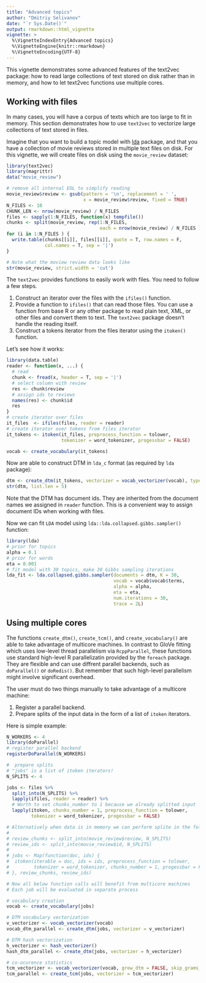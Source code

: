 ```yaml
---
title: "Advanced topics"
author: "Dmitriy Selivanov"
date: "`r Sys.Date()`"
output: rmarkdown::html_vignette
vignette: >
  %\VignetteIndexEntry{Advanced topics}
  %\VignetteEngine{knitr::rmarkdown}
  %\VignetteEncoding{UTF-8}
---
```


This vignette demonstrates some advanced features of the text2vec package: how to read large collections of text stored on disk rather than in memory, and how to let text2vec functions use multiple cores.

## Working with files

In many cases, you will have a corpus of texts which are too large to fit in memory. This section demonstrates how to use `text2vec` to vectorize large collections of text stored in files. 

Imagine that you want to build a topic model with [lda](http://cran.r-project.org/package=lda) package, and that you have a collection of movie reviews stored in multiple text files on disk. For this vignette, we will create files on disk using the `movie_review` dataset:

```r
library(text2vec)
library(magrittr)
data("movie_review")

# remove all internal EOL to simplify reading
movie_review$review <- gsub(pattern = '\n', replacement = ' ', 
                            x = movie_review$review, fixed = TRUE)
N_FILES <- 10
CHUNK_LEN <- nrow(movie_review) / N_FILES
files <- sapply(1:N_FILES, function(x) tempfile())
chunks <- split(movie_review, rep(1:N_FILES, 
                                  each = nrow(movie_review) / N_FILES ))
for (i in 1:N_FILES ) {
  write.table(chunks[[i]], files[[i]], quote = T, row.names = F,
              col.names = T, sep = '|')
}

# Note what the moview review data looks like
str(movie_review, strict.width = 'cut')
```

The `text2vec` provides functions to easily work with files. You need to follow a few steps.

1. Construct an iterator over the files with the `ifiles()` function.
2. Provide a function to `ifiles()` that can read those files. You can use a function from base R or any other package to read plain text, XML, or other files and convert them to text. The `text2vec` package doesn't handle the reading itself.
3. Construct a tokens iterator from the files iterator using the `itoken()` function.

Let's see how it works:

```r
library(data.table)
reader <- function(x, ...) {
  # read
  chunk <- fread(x, header = T, sep = '|')
  # select column with review
  res <- chunk$review
  # assign ids to reviews
  names(res) <- chunk$id
  res
}
# create iterator over files
it_files  <- ifiles(files, reader = reader)
# create iterator over tokens from files iterator
it_tokens <- itoken(it_files, preprocess_function = tolower, 
                    tokenizer = word_tokenizer, progessbar = FALSE)

vocab <- create_vocabulary(it_tokens)
```

Now are able to construct DTM in `lda_c` format (as required by `lda` package):
```r
dtm <- create_dtm(it_tokens, vectorizer = vocab_vectorizer(vocab), type = 'lda_c')
str(dtm, list.len = 5)
```

Note that the DTM has document ids. They are inherited from the document names we assigned in `reader` function. This is a convenient way to assign document IDs when working with files.

Now we can fit `LDA` model using `lda::lda.collapsed.gibbs.sampler()` function:

```r
library(lda)
# prior for topics
alpha = 0.1
# prior for words
eta = 0.001
# fit model with 30 topics, make 30 Gibbs sampling iterations
lda_fit <- lda.collapsed.gibbs.sampler(documents = dtm, K = 30, 
                                       vocab = vocab$vocab$terms, 
                                       alpha = alpha, 
                                       eta = eta,
                                       num.iterations = 30, 
                                       trace = 2L)
```

## Using multiple cores

The functions `create_dtm()`, `create_tcm()`, and `create_vocabulary()` are able to take advantage of multicore machines. In contrast to GloVe fitting which uses low-level thread parallelism via `RcppParallel`, these functions use standard high-level R parallelizatin  provided by the `foreach` package. They are flexible and can use diffrent parallel backends, such as `doParallel()` or `doRedis()`. But remember that such high-level parallelism might involve significant overhead.

The user must do two things manually to take advantage of a multicore machine: 

1. Register a parallel backend.
2. Prepare splits of the input data in the form of a list of `itoken` iterators.

Here is simple example:

```r
N_WORKERS <- 4
library(doParallel)
# register parallel backend
registerDoParallel(N_WORKERS)

#  prepare splits
# "jobs" is a list of itoken iterators!
N_SPLITS <- 4

jobs <- files %>% 
  split_into(N_SPLITS) %>% 
  lapply(ifiles, reader = reader) %>% 
  # Worth to set chunks_number to 1 because we already splitted input
  lapply(itoken, chunks_number = 1, preprocess_function = tolower, 
         tokenizer = word_tokenizer, progessbar = FALSE)

# Alternatively when data is in memory we can perform splite in the following way:
#
# review_chunks <- split_into(movie_review$review, N_SPLITS)
# review_ids <- split_into(movie_review$id, N_SPLITS)
#
# jobs <- Map(function(doc, ids) {
#  itoken(iterable = doc, ids = ids, preprocess_function = tolower, 
#         tokenizer = word_tokenizer, chunks_number = 1, progessbar = FALSE) 
# }, review_chunks, review_ids)

# Now all below function calls will benefit from multicore machines
# Each job will be evaluated in separate process

# vocabulary creation
vocab <- create_vocabulary(jobs)

# DTM vocabulary vectorization
v_vectorizer <- vocab_vectorizer(vocab)
vocab_dtm_parallel <- create_dtm(jobs, vectorizer = v_vectorizer)

# DTM hash vectorization
h_vectorizer <- hash_vectorizer()
hash_dtm_parallel <- create_dtm(jobs, vectorizer = h_vectorizer)

# co-ocurence statistics
tcm_vectorizer <- vocab_vectorizer(vocab, grow_dtm = FALSE, skip_grams_window = 5)
tcm_parallel <- create_tcm(jobs, vectorizer = tcm_vectorizer)
```
